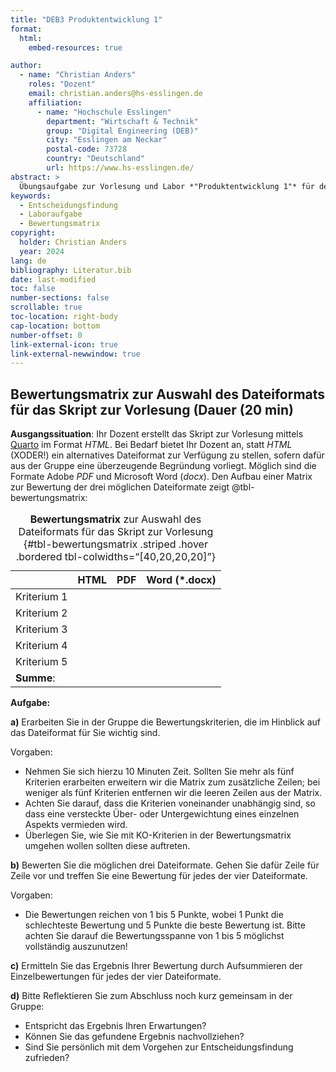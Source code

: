 ```yaml
---
title: "DEB3 Produktentwicklung 1"
format:
  html:
    embed-resources: true

author:
  - name: "Christian Anders"
    roles: "Dozent"
    email: christian.anders@hs-esslingen.de
    affiliation: 
      - name: "Hochschule Esslingen"
        department: "Wirtschaft & Technik"
        group: "Digital Engineering (DEB)"
        city: "Esslingen am Neckar"
        postal-code: 73728
        country: "Deutschland"
        url: https://www.hs-esslingen.de/
abstract: > 
  Übungsaufgabe zur Vorlesung und Labor *"Produktentwicklung 1"* für den Studiengang Digital Engineering DEB3 im Wintersemester 2024/2025
keywords:
  - Entscheidungsfindung
  - Laboraufgabe
  - Bewertungsmatrix
copyright: 
  holder: Christian Anders
  year: 2024
lang: de
bibliography: Literatur.bib
date: last-modified
toc: false
number-sections: false
scrollable: true
toc-location: right-body
cap-location: bottom
number-offset: 0
link-external-icon: true
link-external-newwindow: true
---
```


<!--
format:
  html:
    embed-resources: true
lang: de
bibliography: Literatur.bib
-->

<!-- -------------------------------------------------------------------------

                       Aufgabe: Auswahl Dateiformat

-------------------------------------------------------------------------- -->

::: {.callout-note}
## Bewertungsmatrix zur Auswahl des Dateiformats für das Skript zur Vorlesung (Dauer (20 min)

**Ausgangssituation**: Ihr Dozent erstellt das Skript zur Vorlesung mittels [Quarto](https://quarto.org/) im Format *HTML*. Bei Bedarf bietet Ihr Dozent an, statt *HTML* (XODER!) ein alternatives Dateiformat zur Verfügung zu stellen, sofern dafür aus der Gruppe eine überzeugende Begründung vorliegt. Möglich sind die Formate Adobe *PDF* und Microsoft Word (*docx*). Den Aufbau einer Matrix zur Bewertung der drei möglichen Dateiformate zeigt @tbl-bewertungsmatrix: 

|                      | HTML     | PDF      | Word (*.docx) |
|----------------------|----------|----------|-----------|
| Kriterium 1          |          |          |           |
| Kriterium 2          |          |          |           |
| Kriterium 3          |          |          |           |
| Kriterium 4          |          |          |           |
| Kriterium 5          |          |          |           |
| **Summe**:           |          |          |           |

: **Bewertungsmatrix** zur Auswahl des Dateiformats für das Skript zur Vorlesung {#tbl-bewertungsmatrix .striped .hover .bordered tbl-colwidths="[40,20,20,20]"}

**Aufgabe:**

**a)** Erarbeiten Sie in der Gruppe die Bewertungskriterien, die im Hinblick auf das Dateiformat für Sie wichtig sind.

Vorgaben:

+ Nehmen Sie sich hierzu 10 Minuten Zeit. Sollten Sie mehr als fünf Kriterien erarbeiten erweitern wir die Matrix zum zusätzliche Zeilen; bei weniger als fünf Kriterien entfernen wir die leeren Zeilen aus der Matrix.
+ Achten Sie darauf, dass die Kriterien voneinander unabhängig sind, so dass eine versteckte Über- oder Untergewichtung eines einzelnen Aspekts vermieden wird.
+ Überlegen Sie, wie Sie mit KO-Kriterien in der Bewertungsmatrix umgehen wollen sollten diese auftreten.
 
**b)** Bewerten Sie die möglichen drei Dateiformate. Gehen Sie dafür Zeile für Zeile vor und treffen Sie eine Bewertung für jedes der vier Dateiformate.

Vorgaben:

+ Die Bewertungen reichen von 1 bis 5 Punkte, wobei 1 Punkt die schlechteste Bewertung und 5 Punkte die beste Bewertung ist. Bitte achten Sie darauf die Bewertungsspanne von 1 bis 5 möglichst vollständig auszunutzen!

**c)** Ermitteln Sie das Ergebnis Ihrer Bewertung durch Aufsummieren der Einzelbewertungen für jedes der vier Dateiformate.

**d)** Bitte Reflektieren Sie zum Abschluss noch kurz gemeinsam in der Gruppe: 

+ Entspricht das Ergebnis Ihren Erwartungen? 
+ Können Sie das gefundene Ergebnis nachvollziehen? 
+ Sind Sie persönlich mit dem Vorgehen zur Entscheidungsfindung zufrieden?




:::
